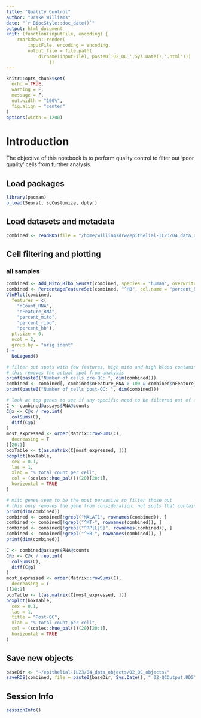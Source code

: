 ```yaml
---
title: "Quality Control"
author: "Drake Williams"
date: "`r BiocStyle::doc_date()`"
output: html_document
knit: (function(inputFile, encoding) { 
    rmarkdown::render(
        inputFile, encoding = encoding, 
        output_file = file.path(
            dirname(inputFile), paste0('02_QC_',Sys.Date(),'.html'))) 
                })
---
```


```r
knitr::opts_chunk$set(
  echo = TRUE,
  warning = F,
  message = F, 
  out.width = "100%",
  fig.align = "center"
)
options(width = 1200)
```

# Introduction

The objective of this notebook is to perform quality control to filter out 'poor quality' cells from further analysis.

## Load packages

```r
library(pacman)
p_load(Seurat, scCustomize, dplyr)
```

## Load datasets and metadata
```r
combined <- readRDS(file = "/home/williamsdrw/epithelial-IL23/04_data_objects/01_SoupX_objects/2023-05-27_015-allWithMeta.RDS")
```


## Cell filtering and plotting 

### all samples
```r
combined <- Add_Mito_Ribo_Seurat(combined, species = "human", overwrite = T)
combined <- PercentageFeatureSet(combined, "^HB", col.name = "percent_hb")
VlnPlot(combined,
  features = c(
    "nCount_RNA",
    "nFeature_RNA",
    "percent_mito",
    "percent_ribo",
    "percent_hb"),
  pt.size = 0,
  ncol = 2, 
  group.by = "orig.ident"
) +
  NoLegend()

# filter out spots with few features, high mito and high blood contamination
# this removes the actual spot from analysis
print(paste0("Number of cells pre-QC: ", dim(combined)))
combined <- combined[, combined$nFeature_RNA > 100 & combined$nFeature_RNA < 5000 & combined$percent_mito < 20 & combined$percent_hb < 75]
print(paste0("Number of cells post-QC: ", dim(combined)))

# look at top genes to see if any specific need to be filtered out of analysis
C <- combined@assays$RNA@counts
C@x <- C@x / rep.int(
  colSums(C),
  diff(C@p)
)
most_expressed <- order(Matrix::rowSums(C),
  decreasing = T
)[20:1]
boxTable <- t(as.matrix(C[most_expressed, ]))
boxplot(boxTable,
  cex = 0.1,
  las = 1,
  xlab = "% total count per cell",
  col = (scales::hue_pal())(20)[20:1],
  horizontal = TRUE
)

# mito genes seem to be the most pervasive so filter those out
# this only removes the gene from consideration, not spots that contain those genes
print(dim(combined))
combined <- combined[!grepl("MALAT1", rownames(combined)), ]
combined <- combined[!grepl("^MT-", rownames(combined)), ]
combined <- combined[!grepl("^RP[L|S]", rownames(combined)), ]
combined <- combined[!grepl("^HB-", rownames(combined)), ]
print(dim(combined))

C <- combined@assays$RNA@counts
C@x <- C@x / rep.int(
  colSums(C),
  diff(C@p)
)
most_expressed <- order(Matrix::rowSums(C),
  decreasing = T
)[20:1]
boxTable <- t(as.matrix(C[most_expressed, ]))
boxplot(boxTable,
  cex = 0.1,
  las = 1,
  title = "Post-QC",
  xlab = "% total count per cell",
  col = (scales::hue_pal())(20)[20:1],
  horizontal = TRUE
)

```


## Save new objects
```r
baseDir <- "~/epithelial-IL23/04_data_objects/02_QC_objects/"
saveRDS(combined, file = paste0(baseDir, Sys.Date(), "_02-QCOutput.RDS"))
```

## Session Info
```r
sessionInfo()
```
